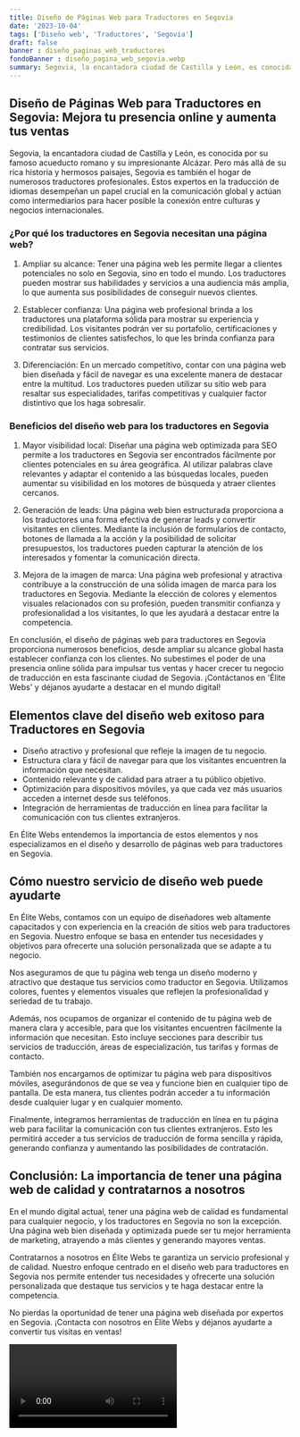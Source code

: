 ```yaml
---
title: Diseño de Páginas Web para Traductores en Segovia
date: '2023-10-04'
tags: ['Diseño web', 'Traductores', 'Segovia']
draft: false
banner : diseño_paginas_web_traductores
fondoBanner : diseño_pagina_web_segovia.webp
summary: Segovia, la encantadora ciudad de Castilla y León, es conocida por su famoso acueducto romano y su impresionante Alcázar. Pero más allá de su rica historia y hermosos paisajes, Segovia es también el hogar de numerosos traductores profesionales. Estos expertos en la traducción de idiomas desempeñan un papel crucial en la comunicación global y actúan como intermediarios para hacer posible la conexión entre culturas y negocios internacionales.
---
```


## Diseño de Páginas Web para Traductores en Segovia: Mejora tu presencia online y aumenta tus ventas

Segovia, la encantadora ciudad de Castilla y León, es conocida por su famoso acueducto romano y su impresionante Alcázar. Pero más allá de su rica historia y hermosos paisajes, Segovia es también el hogar de numerosos traductores profesionales. Estos expertos en la traducción de idiomas desempeñan un papel crucial en la comunicación global y actúan como intermediarios para hacer posible la conexión entre culturas y negocios internacionales.

### ¿Por qué los traductores en Segovia necesitan una página web?

1. Ampliar su alcance: Tener una página web les permite llegar a clientes potenciales no solo en Segovia, sino en todo el mundo. Los traductores pueden mostrar sus habilidades y servicios a una audiencia más amplia, lo que aumenta sus posibilidades de conseguir nuevos clientes.

2. Establecer confianza: Una página web profesional brinda a los traductores una plataforma sólida para mostrar su experiencia y credibilidad. Los visitantes podrán ver su portafolio, certificaciones y testimonios de clientes satisfechos, lo que les brinda confianza para contratar sus servicios.

3. Diferenciación: En un mercado competitivo, contar con una página web bien diseñada y fácil de navegar es una excelente manera de destacar entre la multitud. Los traductores pueden utilizar su sitio web para resaltar sus especialidades, tarifas competitivas y cualquier factor distintivo que los haga sobresalir.

### Beneficios del diseño web para los traductores en Segovia

1. Mayor visibilidad local: Diseñar una página web optimizada para SEO permite a los traductores en Segovia ser encontrados fácilmente por clientes potenciales en su área geográfica. Al utilizar palabras clave relevantes y adaptar el contenido a las búsquedas locales, pueden aumentar su visibilidad en los motores de búsqueda y atraer clientes cercanos.

2. Generación de leads: Una página web bien estructurada proporciona a los traductores una forma efectiva de generar leads y convertir visitantes en clientes. Mediante la inclusión de formularios de contacto, botones de llamada a la acción y la posibilidad de solicitar presupuestos, los traductores pueden capturar la atención de los interesados y fomentar la comunicación directa.

3. Mejora de la imagen de marca: Una página web profesional y atractiva contribuye a la construcción de una sólida imagen de marca para los traductores en Segovia. Mediante la elección de colores y elementos visuales relacionados con su profesión, pueden transmitir confianza y profesionalidad a los visitantes, lo que les ayudará a destacar entre la competencia.

En conclusión, el diseño de páginas web para traductores en Segovia proporciona numerosos beneficios, desde ampliar su alcance global hasta establecer confianza con los clientes. No subestimes el poder de una presencia online sólida para impulsar tus ventas y hacer crecer tu negocio de traducción en esta fascinante ciudad de Segovia. ¡Contáctanos en 'Élite Webs' y déjanos ayudarte a destacar en el mundo digital!

<GifSeo />

<Cta />

## Elementos clave del diseño web exitoso para Traductores en Segovia

- Diseño atractivo y profesional que refleje la imagen de tu negocio.
- Estructura clara y fácil de navegar para que los visitantes encuentren la información que necesitan.
- Contenido relevante y de calidad para atraer a tu público objetivo.
- Optimización para dispositivos móviles, ya que cada vez más usuarios acceden a internet desde sus teléfonos.
- Integración de herramientas de traducción en línea para facilitar la comunicación con tus clientes extranjeros.

En Élite Webs entendemos la importancia de estos elementos y nos especializamos en el diseño y desarrollo de páginas web para traductores en Segovia.

## Cómo nuestro servicio de diseño web puede ayudarte

En Élite Webs, contamos con un equipo de diseñadores web altamente capacitados y con experiencia en la creación de sitios web para traductores en Segovia. Nuestro enfoque se basa en entender tus necesidades y objetivos para ofrecerte una solución personalizada que se adapte a tu negocio.

Nos aseguramos de que tu página web tenga un diseño moderno y atractivo que destaque tus servicios como traductor en Segovia. Utilizamos colores, fuentes y elementos visuales que reflejen la profesionalidad y seriedad de tu trabajo.

Además, nos ocupamos de organizar el contenido de tu página web de manera clara y accesible, para que los visitantes encuentren fácilmente la información que necesitan. Esto incluye secciones para describir tus servicios de traducción, áreas de especialización, tus tarifas y formas de contacto.

También nos encargamos de optimizar tu página web para dispositivos móviles, asegurándonos de que se vea y funcione bien en cualquier tipo de pantalla. De esta manera, tus clientes podrán acceder a tu información desde cualquier lugar y en cualquier momento.

Finalmente, integramos herramientas de traducción en línea en tu página web para facilitar la comunicación con tus clientes extranjeros. Esto les permitirá acceder a tus servicios de traducción de forma sencilla y rápida, generando confianza y aumentando las posibilidades de contratación.

## Conclusión: La importancia de tener una página web de calidad y contratarnos a nosotros

En el mundo digital actual, tener una página web de calidad es fundamental para cualquier negocio, y los traductores en Segovia no son la excepción. Una página web bien diseñada y optimizada puede ser tu mejor herramienta de marketing, atrayendo a más clientes y generando mayores ventas.

Contratarnos a nosotros en Élite Webs te garantiza un servicio profesional y de calidad. Nuestro enfoque centrado en el diseño web para traductores en Segovia nos permite entender tus necesidades y ofrecerte una solución personalizada que destaque tus servicios y te haga destacar entre la competencia.

No pierdas la oportunidad de tener una página web diseñada por expertos en Segovia. ¡Contacta con nosotros en Élite Webs y déjanos ayudarte a convertir tus visitas en ventas!

<Video />

<CtaBot job='Traductores' city='Segovia'/>

<Gmaps query='Segovia+españa+maps' />